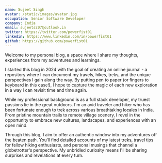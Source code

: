 ```yaml
---
name: Sujeet Singh
avatar: /static/images/avatar.jpg
occupation: Senior Software Developer
company: India
email: sujeets207@outlook.in
twitter: https://twitter.com/powerfist01
linkedin: https://www.linkedin.com/in/powerfist01
github: https://github.com/powerfist01
---
```


Welcome to my personal blog, a space where I share my thoughts, experiences from my adventures and learnings.

I started this blog in 2024 with the goal of creating an online journal - a repository where I can document my
travels, hikes, treks, and the unique perspectives I gain along the way. By putting pen to paper (or fingers
to keyboard in this case!), I hope to capture the magic of each new exploration in a way I can revisit time
and time again.

While my professional background is as a full stack developer, my truest passions lie in the great outdoors.
I'm an avid traveler and hiker who has been fortunate enough to trek across various breathtaking locales in
India. From pristine mountain trails to remote village scenery, I revel in the opportunity to embrace new
cultures, landscapes, and experiences with an open mind.

Through this blog, I aim to offer an authentic window into my adventures off the beaten path. You'll find
detailed accounts of my latest treks, travel tips for fellow hiking enthusiasts, and personal musings that
channel a globetrotter's perspective. My unbridled curiosity means I'll be sharing surprises and revelations at every turn.
